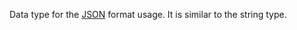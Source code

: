 Data type for the [JSON](/docs/glossary#json-format) format usage. It is similar to the string type.
